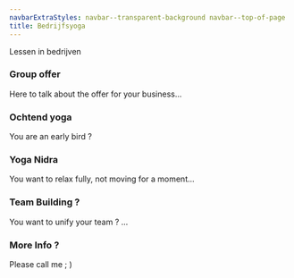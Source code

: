 ```yaml
---
navbarExtraStyles: navbar--transparent-background navbar--top-of-page
title: Bedrijfsyoga
---
```


<Section>
  <Background imageName="meditation.jpg" className="vh-50 w-100">
    <SectionFooter className="text--light text--emphasized">
      Lessen in bedrijven
    </SectionFooter>
  </Background>
  <Content className="vh-50 w-100">
    <h3> Group offer </h3>
    Here to talk about the offer for your business...
  </Content>
</Section>

<Section>
  <Content className="w-50">
    <h3>Ochtend yoga</h3>
    You are an early bird ?
  </Content>
  <Content className="vh-30 w-50 pl-0 pr-0">
    <Image name="nature-chill.JPG" />
  </Content>

  <Content className="vh-30 w-50 pl-0 pr-0">
    <Image name="nature-chill.JPG" />
  </Content>
  <Content className="w-50">
    <h3>Yoga Nidra</h3>
    You want to relax fully, not moving for a moment...
  </Content>
</Section>

<Section>
  <Content className="vh-100 w-50">
    <h3>Team Building ?</h3>
    You want to unify your team ? ...
  </Content>
  <Content className="vh-100 w-50">
    <Image name="nature-chill.JPG"/>
  </Content>
</Section>

<Section className="pb-3">  
    <Content className="vh-100 w-50">
      <Image name="nature-chill.JPG"/>
    </Content>
  <Content className="vh-100 w-50">
     <h3>More Info ?</h3>
    Please call me ; )
  </Content>  
</Section>
